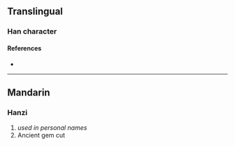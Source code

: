 {{character info}}
==Translingual==

===Han character===
{{Han char|rn=96|rad=玉|as=04|sn=8|four=18140|canj=MGOJ|ids=⿰𤣩午}}

====References====
* {{Han ref|kx=0727.290|dkj=20856|hdz=21104.070|uh=739D|ud=29597|bh=CD6D|bd=52589}}

----

==Mandarin==

===Hanzi===
{{cmn-hanzi|pin=[[wǔ]] ([[wu3]])|wg=wu<sup>3</sup>}}

# ''used in personal names''
# Ancient gem cut {{rfdef|cmn|sort=玉04}}